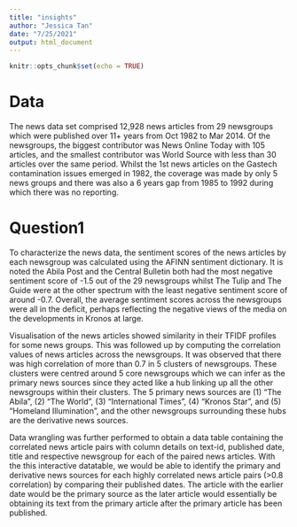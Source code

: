 ```yaml
---
title: "insights"
author: "Jessica Tan"
date: "7/25/2021"
output: html_document
---
```


```r
knitr::opts_chunk$set(echo = TRUE)
```

# Data

The news data set comprised 12,928 news articles from 29 newsgroups which were published over 11+ years from Oct 1982 to Mar 2014.  Of the newsgroups, the biggest contributor was News Online Today with 105 articles, and the smallest contributor was World Source with less than 30 articles over the same period. Whilst the 1st news articles on the Gastech contamination issues emerged in 1982, the coverage was made by only 5 news groups and there was also a 6 years gap from 1985 to 1992 during which there was no reporting. 

# Question1

To characterize the news data, the sentiment scores of the news articles by each newsgroup was calculated using the AFINN sentiment dictionary. It is noted the Abila Post and the Central Bulletin both had the most negative sentiment score of -1.5 out of the 29 newsgroups whilst The Tulip and The Guide were at the other spectrum with the least negative sentiment score of around -0.7. Overall, the average sentiment scores across the newsgroups were all in the deficit, perhaps reflecting the negative views of the media on the developments in Kronos at large.

Visualisation of the news articles showed similarity in their TFIDF profiles for some news groups. This was followed up by computing the correlation values of news articles across the newsgroups. It was observed that there was high correlation of more than 0.7 in 5 clusters of newsgroups. These clusters were centred around 5 core newsgroups which we can infer as the primary news sources since they acted like a hub linking up all the other newsgroups within their clusters. The 5 primary news sources are (1) “The Abila”, (2) “The World”, (3) “International Times”, (4) “Kronos Star”, and (5) “Homeland Illumination”, and  the other newsgroups surrounding these hubs are the derivative news sources.

Data wrangling was further performed to obtain a data table containing the correlated news article pairs with column details on text-id, published date, title and respective newsgroup for each of the paired news articles. With the this interactive datatable, we would be able to identify the primary and derivative news sources for each highly correlated news article pairs (>0.8 correlation) by comparing their published dates. The article with the earlier date would be the primary source as the later article would essentially be obtaining its text from the primary article after the primary article has been published.
